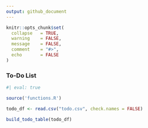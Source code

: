 ```yaml
---
output: github_document
---
```


<!-- README.md is generated from README.Rmd. Please edit this file -->

```r
knitr::opts_chunk$set(
  collapse   = TRUE,
  warning    = FALSE,
  message    = FALSE,
  comment    = "#>",
  echo       = FALSE
)
```

### To-Do List

```r
#| eval: true

source('functions.R')

todo_df <- read.csv("todo.csv", check.names = FALSE)

build_todo_table(todo_df)
```
